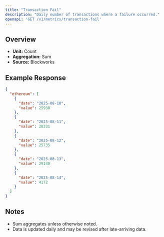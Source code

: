 ```yaml
---
title: "Transaction Fail"
description: "Daily number of transactions where a failure occurred."
openapi: 'GET /v1/metrics/transaction-fail'
---
```


## Overview

- **Unit:** Count
- **Aggregation:** Sum
- **Source:** Blockworks

## Example Response

```json
{
  "ethereum": [
    {
      "date": "2025-08-10",
      "value": 25938
    },
    {
      "date": "2025-08-11",
      "value": 28331
    },
    {
      "date": "2025-08-12",
      "value": 25735
    },
    {
      "date": "2025-08-13",
      "value": 29140
    },
    {
      "date": "2025-08-14",
      "value": 4172
    }
  ]
}
```

## Notes
- Sum aggregates unless otherwise noted.
- Data is updated daily and may be revised after late-arriving data.
